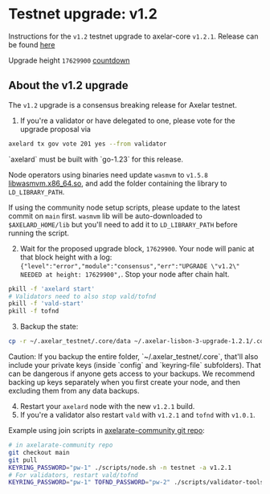 # Testnet upgrade: v1.2


Instructions for the `v1.2` testnet upgrade to axelar-core `v1.2.1`.
Release can be found [here](https://github.com/axelarnetwork/axelar-core/releases/tag/v1.2.1)

Upgrade height `17629900` [countdown](https://www.mintscan.io/axelar-testnet/block/17629900)

## About the v1.2 upgrade
The `v1.2` upgrade is a consensus breaking release for Axelar testnet.

1. If you're a validator or have delegated to one, please vote for the upgrade proposal via

```bash
axelard tx gov vote 201 yes --from validator
```

<Callout type="warning" emoji="⚠️">
  `axelard` must be built with `go-1.23` for this release.

  Node operators using binaries need update `wasmvm` to `v1.5.8` [libwasmvm.x86_64.so](https://github.com/CosmWasm/wasmvm/releases/tag/v1.5.8), and add the folder containing the library to `LD_LIBRARY_PATH`.
  
  If using the community node setup scripts, please update to the latest commit on `main` first.
  `wasmvm` lib will be auto-downloaded to `$AXELARD_HOME/lib` but you'll need to add it to `LD_LIBRARY_PATH` before running the script.
</Callout>


2. Wait for the proposed upgrade block, `17629900`. Your node will panic at that block height with a log: `{"level":"error","module":"consensus","err":"UPGRADE \"v1.2\" NEEDED at height: 17629900",`. Stop your node after chain halt.

```bash
pkill -f 'axelard start'
# Validators need to also stop vald/tofnd
pkill -f 'vald-start'
pkill -f tofnd
```

3. Backup the state:

```bash
cp -r ~/.axelar_testnet/.core/data ~/.axelar-lisbon-3-upgrade-1.2.1/.core/data
```

<Callout type="warning" emoji="⚠️">
  Caution: If you backup the entire folder, `~/.axelar_testnet/.core`, that'll
  also include your private keys (inside `config` and `keyring-file`
  subfolders). That can be dangerous if anyone gets access to your backups. We
  recommend backing up keys separately when you first create your node, and then
  excluding them from any data backups.
</Callout>


4. Restart your `axelard` node with the new `v1.2.1` build.
5. If you're a validator also restart `vald` with `v1.2.1` and `tofnd` with `v1.0.1`.

Example using join scripts in [axelarate-community git repo](https://github.com/axelarnetwork/axelarate-community):

```bash
# in axelarate-community repo
git checkout main
git pull
KEYRING_PASSWORD="pw-1" ./scripts/node.sh -n testnet -a v1.2.1
# For validators, restart vald/tofnd
KEYRING_PASSWORD="pw-1" TOFND_PASSWORD="pw-2" ./scripts/validator-tools-host.sh -n testnet -a v1.2.1 -q v1.0.1
```

